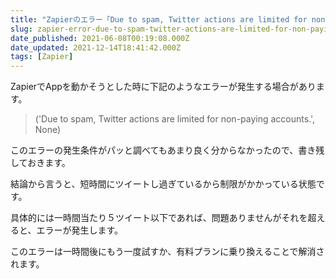 ```yaml
---
title: "Zapierのエラー「Due to spam, Twitter actions are limited for non-paying accounts.」"
slug: zapier-error-due-to-spam-twitter-actions-are-limited-for-non-paying-accounts
date_published: 2021-06-08T00:19:08.000Z
date_updated: 2021-12-14T18:41:42.000Z
tags: [Zapier]
---
```


ZapierでAppを動かそうとした時に下記のようなエラーが発生する場合があります。

> ('Due to spam, Twitter actions are limited for non-paying accounts.', None)

このエラーの発生条件がパッと調べてもあまり良く分からなかったので、書き残しておきます。

結論から言うと、短時間にツイートし過ぎているから制限がかかっている状態です。

具体的には一時間当たり５ツイート以下であれば、問題ありませんがそれを超えると、エラーが発生します。

このエラーは一時間後にもう一度試すか、有料プランに乗り換えることで解消されます。
